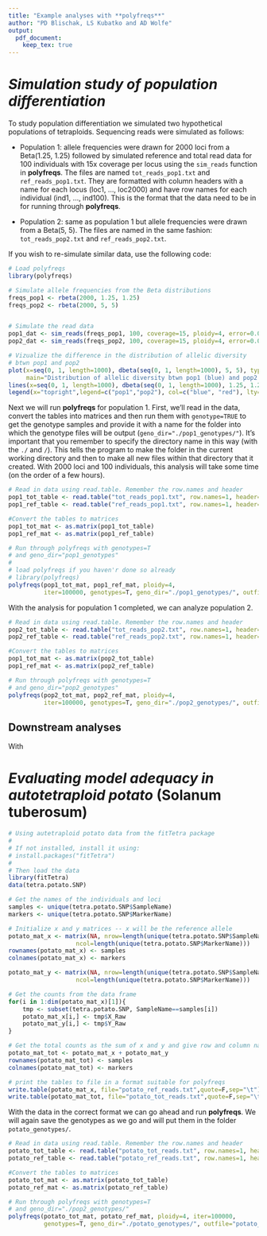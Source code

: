 ```yaml
---
title: "Example analyses with **polyfreqs**"
author: "PD Blischak, LS Kubatko and AD Wolfe"
output:
  pdf_document:
    keep_tex: true
---
```


# *Simulation study of population differentiation*

To study population differentiation we simulated two hypothetical populations of tetraploids. Sequencing reads were simulated as follows:

- Population 1: allele frequencies were drawn for 2000 loci from a Beta(1.25, 1.25) followed by simulated reference and total read data for 100 individuals with 15x coverage per locus using the `sim_reads` function in **polyfreqs**. The files are named `tot_reads_pop1.txt` and `ref_reads_pop1.txt`. They are formatted with column headers with a name for each locus (loc1, ..., loc2000) and have row names for each individual (ind1, ..., ind100). This is the format that the data need to be in for running through **polyfreqs**.

- Population 2: same as population 1 but allele frequencies were drawn from a Beta(5, 5). The files are named in the same fashion: `tot_reads_pop2.txt` and `ref_reads_pop2.txt`.

If you wish to re-simulate similar data, use the following code:

```r
# Load polyfreqs
library(polyfreqs)

# Simulate allele frequencies from the Beta distributions
freqs_pop1 <- rbeta(2000, 1.25, 1.25)
freqs_pop2 <- rbeta(2000, 5, 5)


# Simulate the read data
pop1_dat <- sim_reads(freqs_pop1, 100, coverage=15, ploidy=4, error=0.01)
pop2_dat <- sim_reads(freqs_pop2, 100, coverage=15, ploidy=4, error=0.01)
```


```r
# Vizualize the difference in the distribution of allelic diversity
# btwn pop1 and pop2
plot(x=seq(0, 1, length=1000), dbeta(seq(0, 1, length=1000), 5, 5), type="l", col="red", ylab="", xlab="", 
     main="Distribution of allelic diversity btwn pop1 (blue) and pop2 (red)")
lines(x=seq(0, 1, length=1000), dbeta(seq(0, 1, length=1000), 1.25, 1.25), col="blue")
legend(x="topright",legend=c("pop1","pop2"), col=c("blue", "red"), lty=1)
```

Next we will run **polyfreqs** for population 1. First, we'll read in the data, convert the tables into matrices and then run them with `genotype=TRUE` to get the genotype samples and provide it with a name for the folder into which the genotype files will be output (`geno_dir="./pop1_genotypes/"`). It's important that you remember to specify the directory name in this way (with the `./` and `/`). This tells the program to make the folder in the current working directory and then to make all new files within that directory that it created. With 2000 loci and 100 individuals, this analysis will take some time (on the order of a few hours).

```r
# Read in data using read.table. Remember the row.names and header
pop1_tot_table <- read.table("tot_reads_pop1.txt", row.names=1, header=T)
pop1_ref_table <- read.table("ref_reads_pop1.txt", row.names=1, header=T)

#Convert the tables to matrices
pop1_tot_mat <- as.matrix(pop1_tot_table)
pop1_ref_mat <- as.matrix(pop1_ref_table)

# Run through polyfreqs with genotypes=T
# and geno_dir="pop1_genotypes"
#
# load polyfreqs if you haven'r done so already
# library(polyfreqs)
polyfreqs(pop1_tot_mat, pop1_ref_mat, ploidy=4, 
          iter=100000, genotypes=T, geno_dir="./pop1_genotypes/", outfile="pop1_mcmc.out")
```


With the analysis for population 1 completed, we can analyze population 2.

```r
# Read in data using read.table. Remember the row.names and header
pop2_tot_table <- read.table("tot_reads_pop2.txt", row.names=1, header=T)
pop2_ref_table <- read.table("ref_reads_pop2.txt", row.names=1, header=T)

#Convert the tables to matrices
pop1_tot_mat <- as.matrix(pop2_tot_table)
pop1_ref_mat <- as.matrix(pop2_ref_table)

# Run through polyfreqs with genotypes=T
# and geno_dir="pop2_genotypes"
polyfreqs(pop2_tot_mat, pop2_ref_mat, ploidy=4, 
          iter=100000, genotypes=T, geno_dir="./pop2_genotypes/", outfile="pop2_mcmc.out")
```

## Downstream analyses

With 

# *Evaluating model adequacy in autotetraploid potato* (Solanum tuberosum)



```r
# Using autetraploid potato data from the fitTetra package
#
# If not installed, install it using:
# install.packages("fitTetra")
#
# Then load the data
library(fitTetra)
data(tetra.potato.SNP)

# Get the names of the individuals and loci
samples <- unique(tetra.potato.SNP$SampleName)
markers <- unique(tetra.potato.SNP$MarkerName)

# Initialize x and y matrices -- x will be the reference allele
potato_mat_x <- matrix(NA, nrow=length(unique(tetra.potato.SNP$SampleName)), 
                   ncol=length(unique(tetra.potato.SNP$MarkerName)))
rownames(potato_mat_x) <- samples
colnames(potato_mat_x) <- markers

potato_mat_y <- matrix(NA, nrow=length(unique(tetra.potato.SNP$SampleName)), 
                   ncol=length(unique(tetra.potato.SNP$MarkerName)))

# Get the counts from the data frame
for(i in 1:dim(potato_mat_x)[1]){
    tmp <- subset(tetra.potato.SNP, SampleName==samples[i])
    potato_mat_x[i,] <- tmp$X_Raw
    potato_mat_y[i,] <- tmp$Y_Raw
}

# Get the total counts as the sum of x and y and give row and column names
potato_mat_tot <- potato_mat_x + potato_mat_y
rownames(potato_mat_tot) <- samples
colnames(potato_mat_tot) <- markers

# print the tables to file in a format suitable for polyfreqs
write.table(potato_mat_x, file="potato_ref_reads.txt",quote=F,sep="\t")
write.table(potato_mat_tot, file="potato_tot_reads.txt",quote=F,sep="\t")
```

With the data in the correct format we can go ahead and run **polyfreqs**. We will again save the genotypes as we go and will put them in the folder `potato_genotypes/`.

```r
# Read in data using read.table. Remember the row.names and header
potato_tot_table <- read.table("potato_tot_reads.txt", row.names=1, header=T)
potato_ref_table <- read.table("potato_ref_reads.txt", row.names=1, header=T)

#Convert the tables to matrices
potato_tot_mat <- as.matrix(potato_tot_table)
potato_ref_mat <- as.matrix(potato_ref_table)

# Run through polyfreqs with genotypes=T
# and geno_dir="./pop2_genotypes/"
polyfreqs(potato_tot_mat, potato_ref_mat, ploidy=4, iter=100000, 
          genotypes=T, geno_dir="./potato_genotypes/", outfile="potato_mcmc.out")
```
